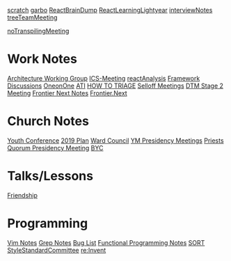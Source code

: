 [[scratch]]
[[garbo]]
[[ReactBrainDump]]
[[ReactLearningLightyear]]
[[interviewNotes]]
[[treeTeamMeeting]]

[[noTranspilingMeeting]]

= Work Notes =
[[Architecture Working Group]]
[[ICS-Meeting]]
[[reactAnalysis]]
[[Framework Discussions]]
[[OneonOne]]
[[ATI]]
[[HOW TO TRIAGE]]
[[Selloff Meetings]]
[[DTM Stage 2 Meeting]]
[[Frontier Next Notes]]
[[Frontier.Next]]

= Church Notes =
[[Youth Conference]]
[[2019 Plan]]
[[Ward Council]]
[[YM Presidency Meetings]]
[[Priests Quorum Presidency Meeting]]
[[BYC]]

= Talks/Lessons =
[[Friendship]]

= Programming =
[[Vim Notes]]
[[Grep Notes]]
[[Bug List]]
[[Functional Programming Notes]]
[[SORT]]
[[StyleStandardCommittee]]
[[re:Invent]]
